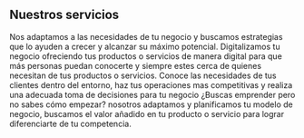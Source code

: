 ## Nuestros servicios 

<ProjectCard title="Creación y desarrollo de estrategias de marketing" link="https://www.facebook.com/AR-Marketing-Solutions-106628027794659/photos/pcb.116932760097519/116932446764217/" bg="linear-gradient(to right, #191970 0%, #778899 100%)">
 Nos adaptamos a las necesidades de tu negocio y buscamos estrategias que lo ayuden a crecer y alcanzar su máximo potencial.
</ProjectCard>

<ProjectCard title="Marketing Digital y Redes sociales" link="https://www.facebook.com/AR-Marketing-Solutions-106628027794659/photos/pcb.116932760097519/116932480097547" bg="linear-gradient(to right, #D4145A 0%, #FBB03B 100%)">
 Digitalizamos tu negocio ofreciendo tus productos o servicios de manera digital para que más personas puedan conocerte y siempre estes cerca de quienes necesitan de tus productos o servicios.
</ProjectCard>

<ProjectCard title="Investigación de mercados" link="hhttps://www.facebook.com/AR-Marketing-Solutions-106628027794659/photos/pcb.116932760097519/116932456764216/" bg="linear-gradient(to right, #D4145A 0%, #FBB03B 100%)">
  Conoce las necesidades de tus clientes dentro del entorno, haz tus operaciones mas competitivas y realiza una adecuada toma de decisiones para tu negocio
</ProjectCard>

<ProjectCard title="Creación y desarrollo de empresas" link="https://www.facebook.com/AR-Marketing-Solutions-106628027794659/photos/pcb.116932760097519/116932466764215" bg="linear-gradient(to right, #D4145A 0%, #FBB03B 100%)">
 ¿Buscas emprender pero no sabes cómo empezar? nosotros adaptamos y planificamos tu modelo de negocio, buscamos el valor añadido en tu producto o servicio para lograr diferenciarte de tu competencia.
</ProjectCard>
